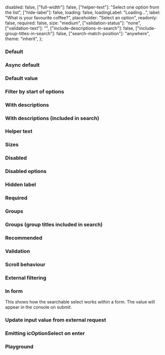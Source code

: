 
<Meta of={IcSelectSearchableStories} />

<Description markdown={readme} />

  disabled: false,
  ["full-width"]: false,
  ["helper-text"]: "Select one option from the list",
  ["hide-label"]: false,
  loading: false,
  loadingLabel: "Loading...",
  label: "What is your favourite coffee?",
  placeholder: "Select an option",
  readonly: false,
  required: false,
  size: "medium",
  ["validation-status"]: "none",
  ["validation-text"]: "",
  ["include-descriptions-in-search"]: false,
  ["include-group-titles-in-search"]: false,
  ["search-match-position"]: "anywhere",
  theme: "inherit",
};

### Default

<Canvas>
  <Story of={IcSelectSearchableStories.Default} />
</Canvas>

### Async default

<Canvas>
  <Story of={IcSelectSearchableStories.AsyncDefault} />
</Canvas>

### Default value

<Canvas>
  <Story of={IcSelectSearchableStories.DefaultValue} />
</Canvas>

### Filter by start of options

<Canvas>
  <Story of={IcSelectSearchableStories.FilterByStartOfOptions} />
</Canvas>

### With descriptions

<Canvas>
  <Story of={IcSelectSearchableStories.WithDescriptions} />
</Canvas>

### With descriptions (included in search)

<Canvas>
  <Story of={IcSelectSearchableStories.WithDescriptionsIncludedInSearch} />
</Canvas>

### Helper text

<Canvas>
  <Story of={IcSelectSearchableStories.HelperText} />
</Canvas>

### Sizes

<Canvas>
  <Story of={IcSelectSearchableStories.Sizes} />
</Canvas>

### Disabled

<Canvas>
  <Story of={IcSelectSearchableStories.Disabled} />
</Canvas>

### Disabled options

<Canvas>
  <Story of={IcSelectSearchableStories.DisabledOptions} />
</Canvas>

### Hidden label

<Canvas>
  <Story of={IcSelectSearchableStories.HiddenLabel} />
</Canvas>

### Required

<Canvas>
  <Story of={IcSelectSearchableStories.Required} />
</Canvas>

### Groups

<Canvas>
  <Story of={IcSelectSearchableStories.Groups} />
</Canvas>

### Groups (group titles included in search)

<Canvas>
  <Story of={IcSelectSearchableStories.GroupsGroupTitlesIncludedInSearch} />
</Canvas>

### Recommended

<Canvas>
  <Story of={IcSelectSearchableStories.Recommended} />
</Canvas>

### Validation

<Canvas>
  <Story of={IcSelectSearchableStories.Validation} />
</Canvas>

### Scroll behaviour

<Canvas>
  <Story of={IcSelectSearchableStories.ScrollBehaviour} />
</Canvas>

### External filtering

<Canvas>
  <Story of={IcSelectSearchableStories.ExternalFiltering} />
</Canvas>

### In form

This shows how the searchable select works within a form. The value will appear in the console on submit.

<Canvas>
  <Story of={IcSelectSearchableStories.InForm} />
</Canvas>

### Update input value from external request

<Canvas>
  <Story of={IcSelectSearchableStories.UpdateInputValueFromExternalRequest} />
</Canvas>

### Emitting icOptionSelect on enter

<Canvas>
  <Story of={IcSelectSearchableStories.EmittingIcOptionSelectOnEnter} />
</Canvas>

### Playground

<Canvas>
  <Story of={IcSelectSearchableStories.Playground} />
</Canvas>
